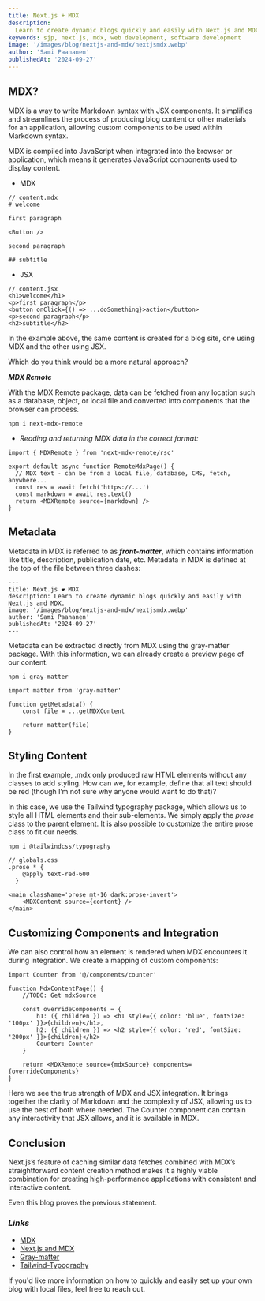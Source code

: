 ```yaml
---
title: Next.js + MDX
description:
  Learn to create dynamic blogs quickly and easily with Next.js and MDX.
keywords: sjp, next.js, mdx, web development, software development
image: '/images/blog/nextjs-and-mdx/nextjsmdx.webp'
author: 'Sami Paananen'
publishedAt: '2024-09-27'
---
```


## MDX?

MDX is a way to write Markdown syntax with JSX components. It simplifies and streamlines the process of producing blog content or other materials for an application, allowing custom components to be used within Markdown syntax.

MDX is compiled into JavaScript when integrated into the browser or application, which means it generates JavaScript components used to display content.

- MDX

```
// content.mdx
# welcome

first paragraph

<Button />

second paragraph

## subtitle
```

- JSX

```JSX
// content.jsx
<h1>welcome</h1>
<p>first paragraph</p>
<button onClick={() => ...doSomething}>action</button>
<p>second paragraph</p>
<h2>subtitle</h2>
```

In the example above, the same content is created for a blog site, one using MDX and the other using JSX.

Which do you think would be a more natural approach?

**_MDX Remote_**

With the MDX Remote package, data can be fetched from any location such as a database, object, or local file and converted into components that the browser can process.

```
npm i next-mdx-remote
```

- _Reading and returning MDX data in the correct format:_

```
import { MDXRemote } from 'next-mdx-remote/rsc'

export default async function RemoteMdxPage() {
  // MDX text - can be from a local file, database, CMS, fetch, anywhere...
  const res = await fetch('https://...')
  const markdown = await res.text()
  return <MDXRemote source={markdown} />
}
```

## Metadata

Metadata in MDX is referred to as **_front-matter_**, which contains information like title, description, publication date, etc. Metadata in MDX is defined at the top of the file between three dashes:

```
---
title: Next.js ❤ MDX
description: Learn to create dynamic blogs quickly and easily with Next.js and MDX.
image: '/images/blog/nextjs-and-mdx/nextjsmdx.webp'
author: 'Sami Paananen'
publishedAt: '2024-09-27'
---
```

Metadata can be extracted directly from MDX using the gray-matter package. With this information, we can already create a preview page of our content.

```
npm i gray-matter
```

```
import matter from 'gray-matter'

function getMetadata() {
    const file = ...getMDXContent

    return matter(file)
}
```

## Styling Content

In the first example, .mdx only produced raw HTML elements without any classes to add styling. How can we, for example, define that all text should be red (though I’m not sure why anyone would want to do that)?

In this case, we use the Tailwind typography package, which allows us to style all HTML elements and their sub-elements. We simply apply the _prose_ class to the parent element. It is also possible to customize the entire prose class to fit our needs.

```
npm i @tailwindcss/typography
```

```
// globals.css
.prose * {
    @apply text-red-600
  }
```

```
<main className='prose mt-16 dark:prose-invert'>
    <MDXContent source={content} />
</main>
```

## Customizing Components and Integration

We can also control how an element is rendered when MDX encounters it during integration. We create a mapping of custom components:

```
import Counter from '@/components/counter'

function MdxContentPage() {
    //TODO: Get mdxSource

    const overrideComponents = {
        h1: ({ children }) => <h1 style={{ color: 'blue', fontSize: '100px' }}>{children}</h1>,
        h2: ({ children }) => <h2 style={{ color: 'red', fontSize: '200px' }}>{children}</h2>
        Counter: Counter
    }

    return <MDXRemote source={mdxSource} components={overrideComponents}
}
```

Here we see the true strength of MDX and JSX integration. It brings together the clarity of Markdown and the complexity of JSX, allowing us to use the best of both where needed. The Counter component can contain any interactivity that JSX allows, and it is available in MDX.

## Conclusion

Next.js’s feature of caching similar data fetches combined with MDX’s straightforward content creation method makes it a highly viable combination for creating high-performance applications with consistent and interactive content.

Even this blog proves the previous statement.

### _Links_

- [MDX](https://mdxjs.com/)
- [Next.js and MDX](https://nextjs.org/docs/app/building-your-application/configuring/mdx)
- [Gray-matter](https://www.npmjs.com/package/gray-matter)
- [Tailwind-Typography](https://github.com/tailwindlabs/tailwindcss-typography)

If you'd like more information on how to quickly and easily set up your own blog with local files, feel free to reach out.
